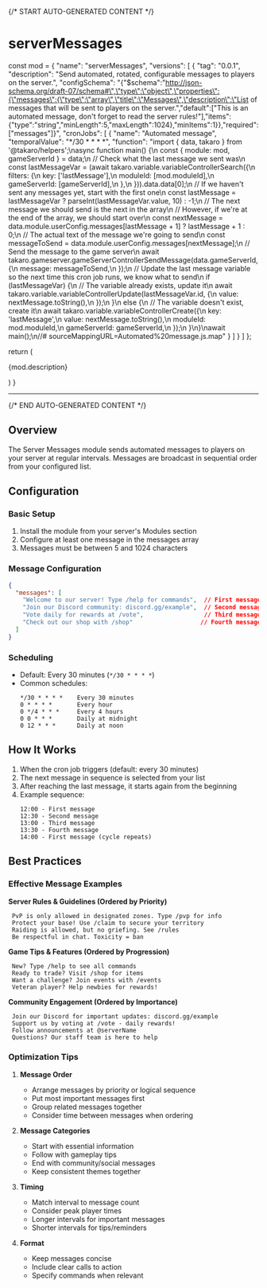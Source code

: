{/* START AUTO-GENERATED CONTENT */}

# serverMessages

  const mod = {
  "name": "serverMessages",
  "versions": [
    {
      "tag": "0.0.1",
      "description": "Send automated, rotated, configurable messages to players on the server.",
      "configSchema": "{\"$schema\":\"http://json-schema.org/draft-07/schema#\",\"type\":\"object\",\"properties\":{\"messages\":{\"type\":\"array\",\"title\":\"Messages\",\"description\":\"List of messages that will be sent to players on the server.\",\"default\":[\"This is an automated message, don't forget to read the server rules!\"],\"items\":{\"type\":\"string\",\"minLength\":5,\"maxLength\":1024},\"minItems\":1}},\"required\":[\"messages\"]}",
      "cronJobs": [
        {
          "name": "Automated message",
          "temporalValue": "*/30 * * * *",
          "function": "import { data, takaro } from '@takaro/helpers';\nasync function main() {\n    const { module: mod, gameServerId } = data;\n    // Check what the last message we sent was\n    const lastMessageVar = (await takaro.variable.variableControllerSearch({\n        filters: {\n            key: ['lastMessage'],\n            moduleId: [mod.moduleId],\n            gameServerId: [gameServerId],\n        },\n    })).data.data[0];\n    // If we haven't sent any messages yet, start with the first one\n    const lastMessage = lastMessageVar ? parseInt(lastMessageVar.value, 10) : -1;\n    // The next message we should send is the next in the array\n    // However, if we're at the end of the array, we should start over\n    const nextMessage = data.module.userConfig.messages[lastMessage + 1] ? lastMessage + 1 : 0;\n    // The actual text of the message we're going to send\n    const messageToSend = data.module.userConfig.messages[nextMessage];\n    // Send the message to the game server\n    await takaro.gameserver.gameServerControllerSendMessage(data.gameServerId, {\n        message: messageToSend,\n    });\n    // Update the last message variable so the next time this cron job runs, we know what to send\n    if (lastMessageVar) {\n        // The variable already exists, update it\n        await takaro.variable.variableControllerUpdate(lastMessageVar.id, {\n            value: nextMessage.toString(),\n        });\n    }\n    else {\n        // The variable doesn't exist, create it\n        await takaro.variable.variableControllerCreate({\n            key: 'lastMessage',\n            value: nextMessage.toString(),\n            moduleId: mod.moduleId,\n            gameServerId: gameServerId,\n        });\n    }\n}\nawait main();\n//# sourceMappingURL=Automated%20message.js.map"
        }
      ]
    }
  ]
};

  return (
    <div>
      <p>{mod.description}</p>
      <Commands commands={mod.commands} />
      <CronJobs cronJobs={mod.cronJobs} />
      <Hooks hooks={mod.hooks} />
      <Config configSchema={mod.configSchema} />
    </div>
  )
}

<Module />

---
{/* END AUTO-GENERATED CONTENT */}

## Overview

The Server Messages module sends automated messages to players on your server at regular intervals. Messages are broadcast in sequential order from your configured list.

## Configuration

### Basic Setup

1. Install the module from your server's Modules section
2. Configure at least one message in the messages array
3. Messages must be between 5 and 1024 characters

### Message Configuration

```json
{
  "messages": [
    "Welcome to our server! Type /help for commands",  // First message
    "Join our Discord community: discord.gg/example",  // Second message
    "Vote daily for rewards at /vote",                 // Third message
    "Check out our shop with /shop"                   // Fourth message, then cycles back to first
  ]
}
```

### Scheduling

- Default: Every 30 minutes (`*/30 * * * *`)
- Common schedules:
  ```
  */30 * * * *    Every 30 minutes
  0 * * * *       Every hour
  0 */4 * * *     Every 4 hours
  0 0 * * *       Daily at midnight
  0 12 * * *      Daily at noon
  ```

## How It Works

1. When the cron job triggers (default: every 30 minutes)
2. The next message in sequence is selected from your list
3. After reaching the last message, it starts again from the beginning
4. Example sequence:
   ```
   12:00 - First message
   12:30 - Second message
   13:00 - Third message
   13:30 - Fourth message
   14:00 - First message (cycle repeats)
   ```

## Best Practices

### Effective Message Examples

**Server Rules & Guidelines (Ordered by Priority)**
   ```
	PvP is only allowed in designated zones. Type /pvp for info
	Protect your base! Use /claim to secure your territory
	Raiding is allowed, but no griefing. See /rules
	Be respectful in chat. Toxicity = ban
   ```
**Game Tips & Features (Ordered by Progression)**
   ```
    New? Type /help to see all commands
    Ready to trade? Visit /shop for items
    Want a challenge? Join events with /events
    Veteran player? Help newbies for rewards!
   ```

**Community Engagement (Ordered by Importance)**
   ```
    Join our Discord for important updates: discord.gg/example
    Support us by voting at /vote - daily rewards!
    Follow announcements at @serverName
    Questions? Our staff team is here to help
   ```

### Optimization Tips

1. **Message Order**
   - Arrange messages by priority or logical sequence
   - Put most important messages first
   - Group related messages together
   - Consider time between messages when ordering

2. **Message Categories**
   - Start with essential information
   - Follow with gameplay tips
   - End with community/social messages
   - Keep consistent themes together

3. **Timing**
   - Match interval to message count
   - Consider peak player times
   - Longer intervals for important messages
   - Shorter intervals for tips/reminders

4. **Format**
   - Keep messages concise
   - Include clear calls to action
   - Specify commands when relevant
